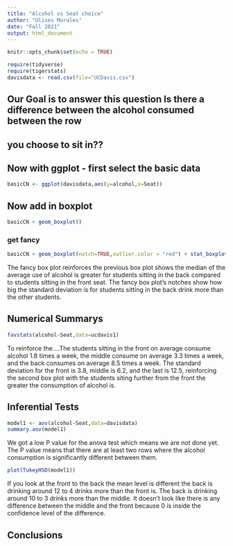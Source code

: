 ```yaml
---
title: "Alcohol vs Seat choice"
author: "Ulises Morales"
date: "Fall 2021"
output: html_document
---
```


```r
knitr::opts_chunk$set(echo = TRUE)
```

```r
require(tidyverse)
require(tigerstats)
davisdata <- read.csv(file="UCDavis.csv")
```
## Our Goal is to answer this question Is there a difference between the alcohol consumed between the row
## you choose to sit in??

## Now with ggplot - first select the basic data

```r
basicCN <- ggplot(davisdata,aes(y=alcohol,x=Seat))
```
## Now add in boxplot

```r
basicCN + geom_boxplot()
```
  
  
### get fancy  

```r
basicCN + geom_boxplot(notch=TRUE,outlier.color = "red") + stat_boxplot(geom ='errorbar') + labs(title="Fancy notch boxplot \n with 2 lines")
```

The fancy box plot reinforces the previous box plot shows the median of the average use of alcohol is greater for students sitting in the back compared to students sitting in the front seat. The fancy box plot's notches show how big the standard deviation is for students sitting in the back drink more than the other students.  

## Numerical Summarys

```r
favstats(alcohol~Seat,data=ucdavis1)
```
To reinforce the....The students sitting in the front on average consume alcohol 1.8 times a week, the middle consume on average 3.3 times a week, and the back consumes on average 8.5 times a week. The standard deviation for the front is 3.8, middle is 6.2, and the last is 12.5, reinforcing the second box plot with the students siting further from the front the greater the consumption of alcohol is.

## Inferential Tests

```r
model1 <- aov(alcohol~Seat,data=davisdata)
summary.aov(model1)
```
We got a low P value for the anova test which means we are not done yet. The P value means that there are at least two rows where the alcohol consumption is significantly different between them. 

```r
plot(TukeyHSD(model1))
```
If you look at the front to the back the mean level is different the back is drinking around 12 to 4 drinks more than the front is. The back is drinking around 10 to 3 drinks more than the middle. It doesn't look like there is any difference between the middle and the front because 0 is inside the confidence level of the difference. 

## Conclusions


